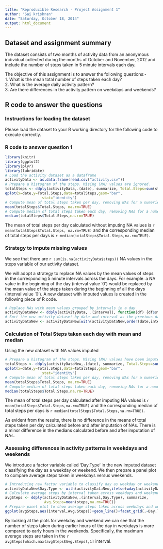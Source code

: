 ```yaml
---
title: "Reproducible Research - Project Assignment 1"
author: "Sai krishnan"
date: "Saturday, October 18, 2014"
output: html_document
---
```


## Dataset and assignment summary
The dataset consists of two months of activity data from an anonymous individual collected during the months of October and November, 2012 and include the number of steps taken in 5 minute intervals each day.  

The objective of this assignment is to answer the following questions:-  
1. What is the mean total number of steps taken each day?  
2. What is the average daily activity pattern?  
3. Are there differences in the activity pattern on weekdays and weekends?  


## R code to answer the questions  

### Instructions for loading the dataset  
Please load the dataset to your R working directory for the following code to execute correctly.  

### R code to answer question 1  

```r
library(knitr)
library(ggplot2)
library(plyr)
library(lubridate)
# Load the activity dataset as a dataframe
activityData <- as.data.frame(read.csv("activity.csv"))
# Prepare a histogram of the steps. Mising (NA) values are ignored.
totalSteps <- ddply(activityData,.(date), summarize, Total.Steps=sum(steps))
qplot(x=date,y=Total.Steps,data=totalSteps,geom="bar",
                 stat="identity")
# Compute mean of total steps taken per day, removing NAs for a numeric result
mean(totalSteps$Total.Steps, na.rm=TRUE)
# Compute median of total steps taken each day, removing NAs for a numeric result
median(totalSteps$Total.Steps,na.rm=TRUE)
```

The mean of total steps per day calculated without imputing NA values is `r mean(totalSteps$Total.Steps, na.rm=TRUE)` and the corresponding median of total steps per days is `r median(totalSteps$Total.Steps,na.rm=TRUE)`.  

### Strategy to impute missing values  

We see that there are `r sum(is.na(activityData$steps))` NA values in the steps variable of our activity dataset.  

We will adopt a strategy to replace NA values by the mean values of steps in the corresponding 5 minute intervals across the days. For example: a NA value in the beginning of the day (interval value '0') would be replaced by the mean value of the steps taken during the beginning of all the days (interval value '0'). A new dataset with imputed values is created in the following piece of R code.  


```r
# Replace NAs with mean values grouped by intervals in a day
activityDataNew <- ddply(activityData, .(interval), function(df) {df$steps[is.na(df$steps)] <- mean(df$steps, na.rm=TRUE); return(df)})
# Sort the new activity dataset by date and interval as the previous dataset was
activityDataNew <- activityDataNew[with(activityDataNew,order(date,interval)),]
```
### Calculation of Total Steps taken each day with mean and median  
Using the new dataset with NA values imputed  

```r
# Prepare a histogram of the steps. Mising (NA) values have been imputed.
totalSteps <- ddply(activityDataNew,.(date), summarize, Total.Steps=sum(steps))
qplot(x=date,y=Total.Steps,data=totalSteps,geom="bar",
                 stat="identity")
# Compute mean of total steps taken per day, removing NAs for a numeric result
mean(totalSteps$Total.Steps, na.rm=TRUE)
# Compute median of total steps taken each day, removing NAs for a numeric result
median(totalSteps$Total.Steps,na.rm=TRUE)
```     
The mean of total steps per day calculated after imputing NA values is `r mean(totalSteps$Total.Steps,na.rm=TRUE)` and the corresponding median of total steps per days is `r median(totalSteps$Total.Steps,na.rm=TRUE)`.  

As evident from the results, there is no difference in the means of total steps taken per day calculated before and after imputation of NAs. There is a minor difference in the medians calculated before and after imputation of NAs.  

### Assessing differences in activity patterns in weekdays and weekends  
We introduce a factor variable called 'Day.Type' in the new imputed dataset classifying the day as a weekday or weekend. We then prepare a panel plot to compare average steps taken in weekdays versus weekends.  


```r
# Introducing new factor variable to classify day as weekday or weekend  
activityDataNew$Day.Type <- with(activityDataNew,ifelse(wday(activityDataNew$date)==1 | wday(activityDataNew$date)==7,"weekend","weekday"))
# Calculate average steps by interval taken across weekdays and weekends  
avgSteps <- ddply(activityDataNew,.(interval,Day.Type), summarize, 
                  Avg.Steps=mean(steps,na.rm=TRUE))
# Prepare panel plot to show average steps taken across weekdays and weekends
ggplot(avgSteps,aes(interval,Avg.Steps))+geom_line()+facet_grid(.~Day.Type) + facet_wrap(~Day.Type,ncol=1)
```

By looking at the plots for weekday and weekend we can see that the number of steps taken during earlier hours of the day in weekdays is more compared to early hours in the weekends. Specifically, the maximum average steps are taken in the  `r avgSteps[which.max(avgSteps$Avg.Steps),1]` interval.  
